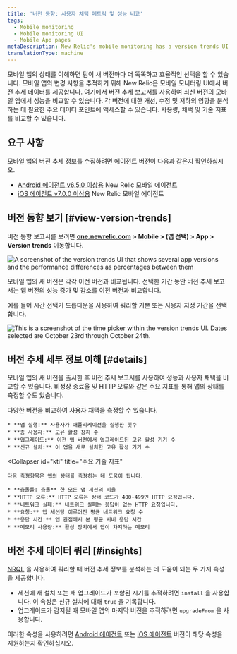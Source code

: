 ```yaml
---
title: '버전 동향: 사용자 채택 메트릭 및 성능 비교'
tags:
  - Mobile monitoring
  - Mobile monitoring UI
  - Mobile App pages
metaDescription: New Relic's mobile monitoring has a version trends UI that compares user adoption and performance metrics across the most recent versions of your mobile app.
translationType: machine
---
```




모바일 앱의 상태를 이해하면 팀이 새 버전마다 더 똑똑하고 효율적인 선택을 할 수 있습니다. 모바일 앱의 변경 사항을 추적하기 위해 New Relic은 모바일 모니터링 UI에서 버전 추세 데이터를 제공합니다. 여기에서 버전 추세 보고서를 사용하여 최신 버전의 모바일 앱에서 성능을 비교할 수 있습니다. 각 버전에 대한 개선, 수정 및 저하의 영향을 분석하는 데 필요한 주요 데이터 포인트에 액세스할 수 있습니다. 사용량, 채택 및 기술 지표를 비교할 수 있습니다.

## 요구 사항

모바일 앱의 버전 추세 정보를 수집하려면 에이전트 버전이 다음과 같은지 확인하십시오.

* [Android 에이전트 v6.5.0 이상용](/docs/release-notes/mobile-release-notes/android-release-notes/) New Relic 모바일 에이전트
* [iOS 에이전트 v7.0.0 이상용](/docs/release-notes/mobile-release-notes/ios-release-notes/) New Relic 모바일 에이전트

## 버전 동향 보기 [#view-version-trends]

버전 동향 보고서를 보려면 **[one.newrelic.com](https://one.newrelic.com/all-capabilities) > Mobile > (앱 선택) > App > Version trends** 이동합니다.

<img
  title="Mobile version trends UI"
  alt="A screenshot of the version trends UI that shows several app versions and the performance differences as percentages between them"
  src={mobileVersionTrendsSummary}
/>

모바일 앱의 새 버전은 각각 이전 버전과 비교됩니다. 선택한 기간 동안 버전 추세 보고서는 앱 버전의 성능 증가 및 감소를 이전 버전과 비교합니다.

예를 들어 시간 선택기 드롭다운을 사용하여 쿼리할 기본 또는 사용자 지정 기간을 선택합니다.

<img
  title="Mobile version trends time picker"
  alt="This is a screenshot of the time picker within the version trends UI. Dates selected are October 23rd through October 24th."
  src={mobileCustomTimeFrame}
/>

## 버전 추세 세부 정보 이해 [#details]

모바일 앱의 새 버전을 출시한 후 버전 추세 보고서를 사용하여 성능과 사용자 채택을 비교할 수 있습니다. 비정상 종료율 및 HTTP 오류와 같은 주요 지표를 통해 앱의 상태를 측정할 수도 있습니다.

<CollapserGroup>
  <Collapser
    id="adoption"
    title="중요한 사용자 채택 메트릭"
  >
    다양한 버전을 비교하여 사용자 채택을 측정할 수 있습니다.

    * **앱 실행:** 사용자가 애플리케이션을 실행한 횟수
    * **총 사용자:** 고유 활성 장치 수
    * **업그레이드:** 이전 앱 버전에서 업그레이드된 고유 활성 기기 수
    * **신규 설치:** 이 앱을 새로 설치한 고유 활성 기기 수
  </Collapser>

  <Collapser
    id="kti"
    title="주요 기술 지표"
  >
    다음 측정항목은 앱의 상태를 측정하는 데 도움이 됩니다.

    * **충돌률: 충돌** 한 모든 앱 세션의 비율
    * **HTTP 오류:** HTTP 오류는 상태 코드가 400-499인 HTTP 요청입니다.
    * **네트워크 실패:** 네트워크 실패는 응답이 없는 HTTP 요청입니다.
    * **요청:** 앱 세션당 이루어진 평균 네트워크 요청 수
    * **응답 시간:** 앱 관점에서 본 평균 서버 응답 시간
    * **메모리 사용량:** 활성 장치에서 앱이 차지하는 메모리
  </Collapser>
</CollapserGroup>

## 버전 추세 데이터 쿼리 [#insights]

[NRQL](/docs/query-data/nrql-new-relic-query-language/getting-started/introduction-nrql) 을 사용하여 쿼리할 때 버전 추세 정보를 분석하는 데 도움이 되는 두 가지 속성을 제공합니다.

* 세션에 새 설치 또는 새 업그레이드가 포함된 시기를 추적하려면 `install` 을 사용합니다. 이 속성은 신규 설치에 대해 `true` 을 기록합니다.
* 업그레이드가 감지될 때 모바일 앱의 마지막 버전을 추적하려면 `upgradeFrom` 을 사용합니다.

이러한 속성을 사용하려면 [Android 에이전트](/docs/release-notes/mobile-release-notes/android-release-notes/) 또는 [iOS 에이전트](/docs/release-notes/mobile-release-notes/ios-release-notes/) 버전이 해당 속성을 지원하는지 확인하십시오.